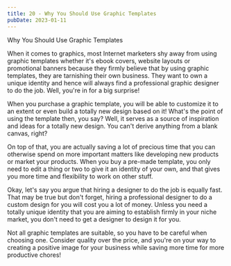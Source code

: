 ```yaml
---
title: 20 - Why You Should Use Graphic Templates
pubDate: 2023-01-11
---
```


Why You Should Use Graphic Templates

When it comes to graphics, most Internet marketers shy away from using graphic templates whether it's ebook covers, website layouts or promotional banners because they firmly believe that by using graphic templates, they are tarnishing their own business. They want to own a unique identity and hence will always find a professional graphic designer to do the job. Well, you're in for a big surprise!

When you purchase a graphic template, you will be able to customize it to an extent or even build a totally new design based on it! What's the point of using the template then, you say? Well, it serves as a source of inspiration and ideas for a totally new design. You can't derive anything from a blank canvas, right?

On top of that, you are actually saving a lot of precious time that you can otherwise spend on more important matters like developing new products or market your products. When you buy a pre-made template, you only need to edit a thing or two to give it an identity of your own, and that gives you more time and flexibility to work on other stuff. 

Okay, let's say you argue that hiring a designer to do the job is equally fast. That may be true but don't forget, hiring a professional designer to do a custom design for you will cost you a lot of money. Unless you need a totally unique identity that you are aiming to establish firmly in your niche market, you don't need to get a designer to design it for you.

Not all graphic templates are suitable, so you have to be careful when choosing one. Consider quality over the price, and you're on your way to creating a positive image for your business while saving more time for more productive chores!